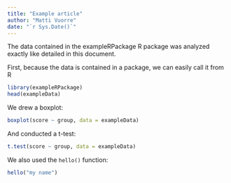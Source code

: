 ```yaml
---
title: "Example article"
author: "Matti Vuorre"
date: "`r Sys.Date()`"
---
```


The data contained in the exampleRPackage R package was analyzed exactly like detailed in this document.

First, because the data is contained in a package, we can easily call it from R

```r
library(exampleRPackage)
head(exampleData)
```

We drew a boxplot:

```r
boxplot(score ~ group, data = exampleData)
```

And conducted a t-test:

```r
t.test(score ~ group, data = exampleData)
```

We also used the `hello()` function:

```r
hello("my name")
```
